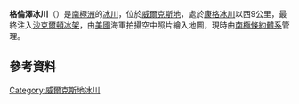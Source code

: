 {{coord|65|58|S|103|15|E|source:GNIS|display=title}}

'''格倫澤冰川'''（{{lang-en|Glenzer Glacier}}）是[[南極洲|南極洲]]的[[冰川|冰川]]，位於[[威爾克斯地|威爾克斯地]]，處於[[康格冰川|康格冰川]]以西9公里，最終注入[[沙克爾頓冰架|沙克爾頓冰架]]，由[[美國|美國]]海軍拍攝空中照片繪入地圖，現時由[[南極條約體系|南極條約體系]]管理。

==參考資料==
{{cite gnis | type = antarid | id = 5743| name = Glenzer Glacier | accessdate = 2012-04-26}}

{{DEFAULTSORT:Glenzer Glacier}}
[[Category:威爾克斯地冰川|Category:威爾克斯地冰川]]


{{WilkesLand-geo-stub}}